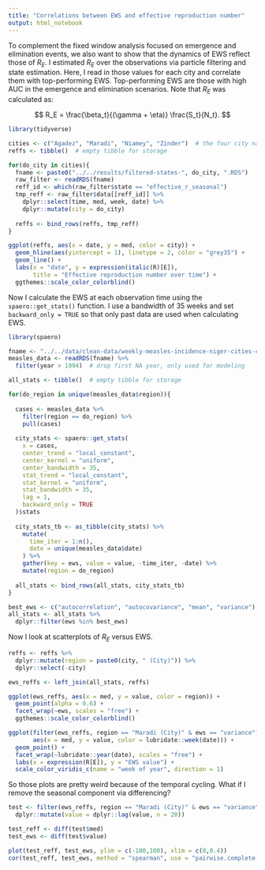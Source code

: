 ```yaml
---
title: "Correlations between EWS and effective reproduction number"
output: html_notebook
---
```


To complement the fixed window analysis focused on emergence and elimination events, we also want to show that the dynamics of EWS reflect those of $R_E$.
I estimated $R_E$ over the observations via particle filtering and state estimation.
Here, I read in those values for each city and correlate them with top-performing EWS.
Top-performing EWS are those with high AUC in the emergence and elimination scenarios.
Note that $R_E$ was calculated as:

$$
R_E = \frac{\beta_t}{(\gamma + \eta)} \frac{S_t}{N_t}.
$$

```r
library(tidyverse)

cities <- c("Agadez", "Maradi", "Niamey", "Zinder")  # the four city names
reffs <- tibble()  # empty tibble for storage

for(do_city in cities){
  fname <- paste0("../../results/filtered-states-", do_city, ".RDS")
  raw_filter <- readRDS(fname)
  reff_id <- which(raw_filter$state == "effective_r_seasonal")
  tmp_reff <- raw_filter$data[[reff_id]] %>%
    dplyr::select(time, med, week, date) %>%
    dplyr::mutate(city = do_city)
  
  reffs <- bind_rows(reffs, tmp_reff)
}

ggplot(reffs, aes(x = date, y = med, color = city)) +
  geom_hline(aes(yintercept = 1), linetype = 2, color = "grey35") +
  geom_line() +
  labs(x = "date", y = expression(italic(R)[E]), 
       title = "Effective reproduction number over time") +
  ggthemes::scale_color_colorblind()
```

Now I calculate the EWS at each observation time using the `spaero::get_stats()` function.
I use a bandwidth of 35 weeks and set `backward_only = TRUE` so that only past data are used when calculating EWS.

```r
library(spaero)

fname <- "../../data/clean-data/weekly-measles-incidence-niger-cities-clean.RDS"
measles_data <- readRDS(fname) %>%
  filter(year > 1994)  # drop first NA year, only used for modeling

all_stats <- tibble()  # empty tibble for storage

for(do_region in unique(measles_data$region)){
  
  cases <- measles_data %>%
    filter(region == do_region) %>%
    pull(cases)
  
  city_stats <- spaero::get_stats(
    x = cases,
    center_trend = "local_constant", 
    center_kernel = "uniform", 
    center_bandwidth = 35, 
    stat_trend = "local_constant", 
    stat_kernel = "uniform", 
    stat_bandwidth = 35, 
    lag = 1, 
    backward_only = TRUE
  )$stats
  
  city_stats_tb <- as_tibble(city_stats) %>%
    mutate(
      time_iter = 1:n(),
      date = unique(measles_data$date)
    ) %>%
    gather(key = ews, value = value, -time_iter, -date) %>%
    mutate(region = do_region)
  
  all_stats <- bind_rows(all_stats, city_stats_tb)
}

best_ews <- c("autocorrelation", "autocovariance", "mean", "variance")
all_stats <- all_stats %>%
  dplyr::filter(ews %in% best_ews)
```

Now I look at scatterplots of $R_E$ versus EWS.

```r
reffs <- reffs %>%
  dplyr::mutate(region = paste0(city, " (City)")) %>%
  dplyr::select(-city)

ews_reffs <- left_join(all_stats, reffs)

ggplot(ews_reffs, aes(x = med, y = value, color = region)) +
  geom_point(alpha = 0.6) +
  facet_wrap(~ews, scales = "free") +
  ggthemes::scale_color_colorblind()

ggplot(filter(ews_reffs, region == "Maradi (City)" & ews == "variance"), 
       aes(x = med, y = value, color = lubridate::week(date))) +
  geom_point() +
  facet_wrap(~lubridate::year(date), scales = "free") +
  labs(x = expression(R[E]), y = "EWS value") +
  scale_color_viridis_c(name = "week of year", direction = 1)
```

So those plots are pretty weird because of the temporal cycling.
What if I remove the seasonal component via differencing?

```r
test <- filter(ews_reffs, region == "Maradi (City)" & ews == "variance") %>% 
  dplyr::mutate(value = dplyr::lag(value, n = 20))

test_reff <- diff(test$med)
test_ews <- diff(test$value) 

plot(test_reff, test_ews, ylim = c(-100,100), xlim = c(0,0.4))
cor(test_reff, test_ews, method = "spearman", use = "pairwise.complete.obs")
```